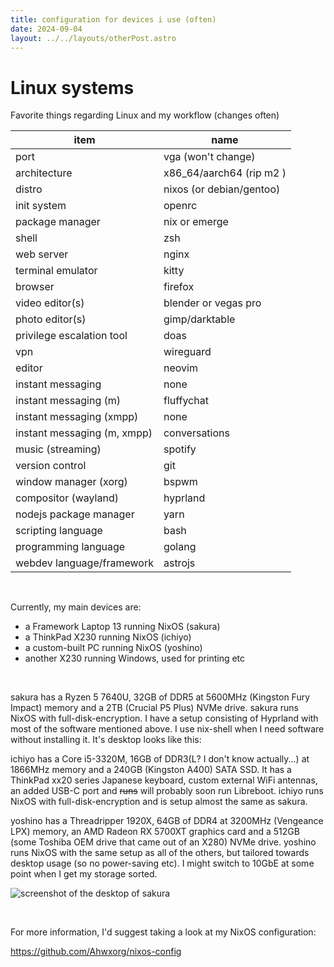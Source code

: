 ```yaml
---
title: configuration for devices i use (often)
date: 2024-09-04
layout: ../../layouts/otherPost.astro
---
```


# Linux systems

Favorite things regarding Linux and my workflow (changes often)

| item                           | name                     |
| ------------------------------ | ------------------------ |
| port                           | vga (won't change)       |
| architecture                   | x86_64/aarch64 (rip m2 ) |
| distro                         | nixos (or debian/gentoo) |
| init system                    | openrc                   |
| package manager                | nix or emerge            |
| shell                          | zsh                      |
| web server                     | nginx                    |
| terminal emulator              | kitty                    |
| browser                        | firefox                  |
| video editor(s)                | blender or vegas pro     |
| photo editor(s)                | gimp/darktable           |
| privilege escalation tool      | doas                     |
| vpn                            | wireguard                |
| editor                         | neovim                   |
| instant messaging              | none                     |
| instant messaging (m)          | fluffychat               |
| instant messaging (xmpp)       | none                     |
| instant messaging (m, xmpp)    | conversations            |
| music (streaming)              | spotify                  |
| version control                | git                      |
| window manager (xorg)          | bspwm                    |
| compositor (wayland)           | hyprland                 |
| nodejs package manager         | yarn                     |
| scripting language             | bash                     |
| programming language           | golang                   |
| webdev language/framework      | astrojs                  |

<br/>

Currently, my main devices are: 
- a Framework Laptop 13 running NixOS (sakura)
- a ThinkPad X230 running NixOS (ichiyo)
- a custom-built PC running NixOS (yoshino)
- another X230 running Windows, used for printing etc

<br/>

sakura has a Ryzen 5 7640U, 32GB of DDR5 at 5600MHz (Kingston Fury Impact) memory and a 2TB (Crucial P5 Plus) NVMe drive. sakura runs NixOS with full-disk-encryption. I have a setup consisting of Hyprland with most of the software mentioned above. I use nix-shell when I need software without installing it. It's desktop looks like this:
<br/>

ichiyo has a Core i5-3320M, 16GB of DDR3(L? I don't know actually...) at 1866MHz memory and a 240GB (Kingston A400) SATA SSD. It has a ThinkPad xx20 series Japanese keyboard, custom external WiFi antennas, an added USB-C port and <del>runs</del> will probably soon run Libreboot. ichiyo runs NixOS with full-disk-encryption and is setup almost the same as sakura.
<br/>

yoshino has a Threadripper 1920X, 64GB of DDR4 at 3200MHz (Vengeance LPX) memory, an AMD Radeon RX 5700XT graphics card and a 512GB (some Toshiba OEM drive that came out of an X280) NVMe drive. yoshino runs NixOS with the same setup as all of the others, but tailored towards desktop usage (so no power-saving etc). I might switch to 10GbE at some point when I get my storage sorted.
<br/>

![screenshot of the desktop of sakura](/assets/img/screenshot-sakura.png)

<br/>

For more information, I'd suggest taking a look at my NixOS configuration:

https://github.com/Ahwxorg/nixos-config

